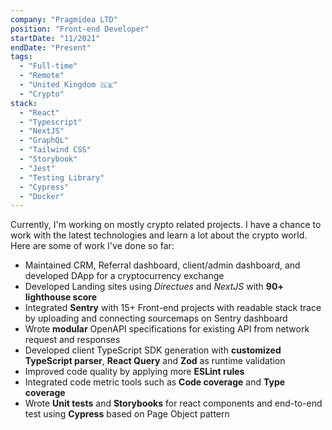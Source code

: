 ```yaml
---
company: "Pragmidea LTD"
position: "Front-end Developer"
startDate: "11/2021"
endDate: "Present"
tags:
  - "Full-time"
  - "Remote"
  - "United Kingdom 🇬🇧"
  - "Crypto"
stack:
  - "React"
  - "Typescript"
  - "NextJS"
  - "GraphQL"
  - "Tailwind CSS"
  - "Storybook"
  - "Jest"
  - "Testing Library"
  - "Cypress"
  - "Docker"
---
```


Currently, I'm working on mostly crypto related projects.
I have a chance to work with the latest technologies and learn a lot about the crypto world.
Here are some of work I've done so far:

- Maintained CRM, Referral dashboard, client/admin dashboard, and developed DApp for a cryptocurrency exchange
- Developed Landing sites using _Directues_ and _NextJS_ with **90+ lighthouse score**
- Integrated **Sentry** with 15+ Front-end projects with readable stack trace by uploading and connecting sourcemaps on Sentry dashboard
- Wrote **modular** OpenAPI specifications for existing API from network request and responses
- Developed client TypeScript SDK generation with **customized TypeScript parser**, **React Query** and **Zod** as runtime validation
- Improved code quality by applying more **ESLint rules**
- Integrated code metric tools such as **Code coverage** and **Type coverage**
- Wrote **Unit tests** and **Storybooks** for react components and end-to-end test using **Cypress** based on Page Object pattern
